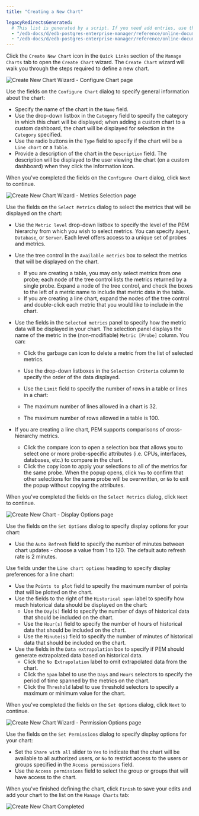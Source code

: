 ```yaml
---
title: "Creating a New Chart"

legacyRedirectsGenerated:
  # This list is generated by a script. If you need add entries, use the `legacyRedirects` key.
  - "/edb-docs/d/edb-postgres-enterprise-manager/reference/online-documentation/8.0/pem_create_new_chart.html"
  - "/edb-docs/d/edb-postgres-enterprise-manager/reference/online-documentation/latest/pem_create_new_chart.html"
---
```


<div id="pem_create_new_chart" class="registered_link"></div>

Click the `Create New Chart` icon in the `Quick Links` section of the `Manage Charts` tab to open the `Create Chart` wizard. The `Create Chart` wizard will walk you through the steps required to define a new chart.

![Create New Chart Wizard - Configure Chart page](../../images/pem_create_new_chart_conf_chart.png)

Use the fields on the `Configure Chart` dialog to specify general information about the chart:

-   Specify the name of the chart in the `Name` field.
-   Use the drop-down listbox in the `Category` field to specify the category in which this chart will be displayed; when adding a custom chart to a custom dashboard, the chart will be displayed for selection in the `Category` specified.
-   Use the radio buttons in the `Type` field to specify if the chart will be a `Line chart` or a `Table`.
-   Provide a description of the chart in the `Description` field. The description will be displayed to the user viewing the chart (on a custom dashboard) when they click the information icon.

When you've completed the fields on the `Configure Chart` dialog, click `Next` to continue.

![Create New Chart Wizard - Metrics Selection page](../../images/pem_create_new_chart_select_metrics.png)

Use the fields on the `Select Metrics` dialog to select the metrics that will be displayed on the chart:

-   Use the `Metric level` drop-down listbox to specify the level of the PEM hierarchy from which you wish to select metrics. You can specify `Agent`, `Database`, or `Server`. Each level offers access to a unique set of probes and metrics.

-   Use the tree control in the `Available metrics` box to select the metrics that will be displayed on the chart.

    -   If you are creating a table, you may only select metrics from one probe; each node of the tree control lists the metrics returned by a single probe. Expand a node of the tree control, and check the boxes to the left of a metric name to include that metric data in the table.
    -   If you are creating a line chart, expand the nodes of the tree control and double-click each metric that you would like to include in the chart.

-   Use the fields in the `Selected metrics` panel to specify how the metric data will be displayed in your chart. The selection panel displays the name of the metric in the (non-modifiable) `Metric [Probe]` column. You can:

    -   Click the garbage can icon to delete a metric from the list of selected metrics.

    -   Use the drop-down listboxes in the `Selection Criteria` column to specify the order of the data displayed.

    -   Use the `Limit` field to specify the number of rows in a table or lines in a chart:

    -   The maximum number of lines allowed in a chart is 32.

    -   The maximum number of rows allowed in a table is 100.

-   If you are creating a line chart, PEM supports comparisons of cross-hierarchy metrics.

    -   Click the compare icon to open a selection box that allows you to select one or more probe-specific attributes (i.e. CPUs, interfaces, databases, etc.) to compare in the chart.
    -   Click the copy icon to apply your selections to all of the metrics for the same probe. When the popup opens, click `Yes` to confirm that other selections for the same probe will be overwritten, or `No` to exit the popup without copying the attributes.

When you've completed the fields on the `Select Metrics` dialog, click `Next` to continue.

![Create New Chart - Display Options page](../../images/pem_create_new_chart_set_options.png)

Use the fields on the `Set Options` dialog to specify display options for your chart:

-   Use the `Auto Refresh` field to specify the number of minutes between chart updates - choose a value from 1 to 120. The default auto refresh rate is 2 minutes.

Use fields under the `Line chart options` heading to specify display preferences for a line chart:

-   Use the `Points to plot` field to specify the maximum number of points that will be plotted on the chart.
-   Use the fields to the right of the `Historical span` label to specify how much historical data should be displayed on the chart:
    -   Use the `Day(s)` field to specify the number of days of historical data that should be included on the chart.
    -   Use the `Hour(s)` field to specify the number of hours of historical data that should be included on the chart.
    -   Use the `Minute(s)` field to specify the number of minutes of historical data that should be included on the chart.
-   Use the fields in the `Data extrapolation` box to specify if PEM should generate extrapolated data based on historical data.
    -   Click the `No Extrapolation` label to omit extrapolated data from the chart.
    -   Click the `Span` label to use the `Days` and `Hours` selectors to specify the period of time spanned by the metrics on the chart.
    -   Click the `Threshold` label to use threshold selectors to specify a maximum or minimum value for the chart.

When you've completed the fields on the `Set Options` dialog, click `Next` to continue.

![Create New Chart Wizard - Permission Options page](../../images/pem_manage_charts_set_permissions.png)

Use the fields on the `Set Permissions` dialog to specify display options for your chart:

-   Set the `Share with all` slider to `Yes` to indicate that the chart will be available to all authorized users, or `No` to restrict access to the users or groups specified in the `Access permissions` field.
-   Use the `Access permissions` field to select the group or groups that will have access to the chart.

When you've finished defining the chart, click `Finish` to save your edits and add your chart to the list on the `Manage Charts` tab:

![Create New Chart Completed](../../images/pem_manage_charts_completed.png)
